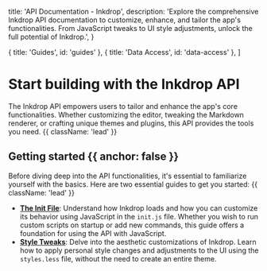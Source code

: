 
  title: 'API Documentation - Inkdrop',
  description:
    'Explore the comprehensive Inkdrop API documentation to customize, enhance, and tailor the app\'s functionalities. From JavaScript tweaks to UI style adjustments, unlock the full potential of Inkdrop.',
}

  { title: 'Guides', id: 'guides' },
  { title: 'Data Access', id: 'data-access' },
]

<HeroPattern />

<FrontIllust />

# Start building with the Inkdrop API

The Inkdrop API empowers users to tailor and enhance the app's core functionalities. Whether customizing the editor, tweaking the Markdown renderer, or crafting unique themes and plugins, this API provides the tools you need. {{ className: 'lead' }}

## Getting started {{ anchor: false }}

Before diving deep into the API functionalities, it's essential to familiarize yourself with the basics. Here are two essential guides to get you started: {{ className: 'lead' }}

- **[The Init File](/the-init-file)**: Understand how Inkdrop loads and how you can customize its behavior using JavaScript in the `init.js` file. Whether you wish to run custom scripts on startup or add new commands, this guide offers a foundation for using the API with JavaScript.
- **[Style Tweaks](/style-tweaks)**: Delve into the aesthetic customizations of Inkdrop. Learn how to apply personal style changes and adjustments to the UI using the `styles.less` file, without the need to create an entire theme.

<Guides />

<Resources />
